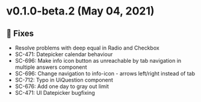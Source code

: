 
<Meta title="Releases/v0.x.x/v0.1.x/v0.1.0-beta.2" />

<style> {`
  code {
    background-color: transparent!important;
  }
`}</style>

# v0.1.0-beta.2 (May 04, 2021)
## 🐛 Fixes
- Resolve problems with deep equal in Radio and Checkbox
- SC-471: Datepicker calendar behaviour
- SC-696: Make info icon button as unreachable by tab navigation in multiple answers component
- SC-696: Change navigation to info-icon - arrows left/right instead of tab
- SC-712: Typo in UiQuestion component
- SC-676: Add one day to gray out limit
- SC-471: UI Datepicker bugfixing
